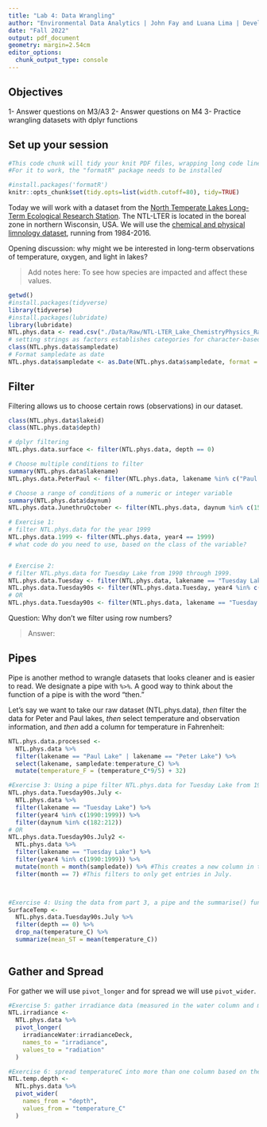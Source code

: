 ```yaml
---
title: "Lab 4: Data Wrangling"
author: "Environmental Data Analytics | John Fay and Luana Lima | Developed by Kateri Salk"
date: "Fall 2022"
output: pdf_document
geometry: margin=2.54cm
editor_options: 
  chunk_output_type: console
---
```


## Objectives
1- Answer questions on M3/A3
2- Answer questions on M4
3- Practice wrangling datasets with dplyr functions

## Set up your session

```r
#This code chunk will tidy your knit PDF files, wrapping long code lines
#For it to work, the "formatR" package needs to be installed

#install.packages('formatR')
knitr::opts_chunk$set(tidy.opts=list(width.cutoff=80), tidy=TRUE)
```

Today we will work with a dataset from the [North Temperate Lakes Long-Term Ecological Research Station](https://lter.limnology.wisc.edu/about/overview). The NTL-LTER is located in the boreal zone in northern Wisconsin, USA. We will use the [chemical and physical limnology dataset](https://lter.limnology.wisc.edu/content/cascade-project-north-temperate-lakes-lter-core-data-physical-and-chemical-limnology-1984), running from 1984-2016. 

Opening discussion: why might we be interested in long-term observations of temperature, oxygen, and light in lakes?

> Add notes here: To see how species are impacted and affect these values.

```r
getwd()
#install.packages(tidyverse)
library(tidyverse)
#install.packages(lubridate)
library(lubridate)
NTL.phys.data <- read.csv("./Data/Raw/NTL-LTER_Lake_ChemistryPhysics_Raw.csv", stringsAsFactors = TRUE)
# setting strings as factors establishes categories for character-based strings
class(NTL.phys.data$sampledate)
# Format sampledate as date
NTL.phys.data$sampledate <- as.Date(NTL.phys.data$sampledate, format = "%m/%d/%y")
```


## Filter

Filtering allows us to choose certain rows (observations) in our dataset.

```r
class(NTL.phys.data$lakeid)
class(NTL.phys.data$depth)

# dplyr filtering
NTL.phys.data.surface <- filter(NTL.phys.data, depth == 0)

# Choose multiple conditions to filter
summary(NTL.phys.data$lakename)
NTL.phys.data.PeterPaul <- filter(NTL.phys.data, lakename %in% c("Paul Lake", "Peter Lake"))

# Choose a range of conditions of a numeric or integer variable
summary(NTL.phys.data$daynum)
NTL.phys.data.JunethruOctober <- filter(NTL.phys.data, daynum %in% c(152:304))

# Exercise 1: 
# filter NTL.phys.data for the year 1999
NTL.phys.data.1999 <- filter(NTL.phys.data, year4 == 1999)
# what code do you need to use, based on the class of the variable?


# Exercise 2: 
# filter NTL.phys.data for Tuesday Lake from 1990 through 1999.
NTL.phys.data.Tuesday <- filter(NTL.phys.data, lakename == "Tuesday Lake")
NTL.phys.data.Tuesday90s <- filter(NTL.phys.data.Tuesday, year4 %in% c(1990:1999))
# OR
NTL.phys.data.Tuesday90s <- filter(NTL.phys.data, lakename == "Tuesday Lake" & year4 %in% c(1990:1999))


```
Question: Why don't we filter using row numbers?

> Answer: 

## Pipes

Pipe is another method to wrangle datasets that looks cleaner and is easier to read.  We designate a pipe with `%>%`. A good way to think about the function of a pipe is with the word "then." 

Let's say we want to take our raw dataset (NTL.phys.data), *then* filter the data for Peter and Paul lakes, *then* select temperature and observation information, and *then* add a column for temperature in Fahrenheit: 

```r
NTL.phys.data.processed <- 
  NTL.phys.data %>%
  filter(lakename == "Paul Lake" | lakename == "Peter Lake") %>%
  select(lakename, sampledate:temperature_C) %>%
  mutate(temperature_F = (temperature_C*9/5) + 32)

#Exercise 3: Using a pipe filter NTL.phys.data for Tuesday Lake from 1990 through 1999 only for July 
NTL.phys.data.Tuesday90s.July <- 
  NTL.phys.data %>%
  filter(lakename == "Tuesday Lake") %>%
  filter(year4 %in% c(1990:1999)) %>% 
  filter(daynum %in% c(182:212))
# OR
NTL.phys.data.Tuesday90s.July2 <- 
  NTL.phys.data %>%
  filter(lakename == "Tuesday Lake") %>%
  filter(year4 %in% c(1990:1999)) %>% 
  mutate(month = month(sampledate)) %>% #This creates a new column in the table that has the month number for each entry.
  filter(month == 7) #This filters to only get entries in July.



#Exercise 4: Using the data from part 3, a pipe and the summarise() function find the mean surface temperature (hints: you will need to add another filter for depth==0). Make sure you eliminate NAs before computing the means
SurfaceTemp <- 
  NTL.phys.data.Tuesday90s.July %>% 
  filter(depth == 0) %>% 
  drop_na(temperature_C) %>% 
  summarize(mean_ST = mean(temperature_C))
  
```

## Gather and Spread

For gather we will use `pivot_longer` and for spread we will use `pivot_wider`.

```r
#Exercise 5: gather irradiance data (measured in the water column and measured on the deck of the sampling boat) into one column using pivot_longer
NTL.irradiance <- 
  NTL.phys.data %>% 
  pivot_longer(
    irradianceWater:irradianceDeck,
    names_to = "irradiance",
    values_to = "radiation"
  )

#Exercise 6: spread temperatureC into more than one column based on the depth
NTL.temp.depth <-
  NTL.phys.data %>% 
  pivot_wider(
    names_from = "depth",
    values_from = "temperature_C"
  )
```

